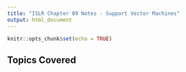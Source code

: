 ```yaml
---
title: "ISLR Chapter 09 Notes - Support Vector Machines"
output: html_document
---
```


```r
knitr::opts_chunk$set(echo = TRUE)
```

## Topics Covered
